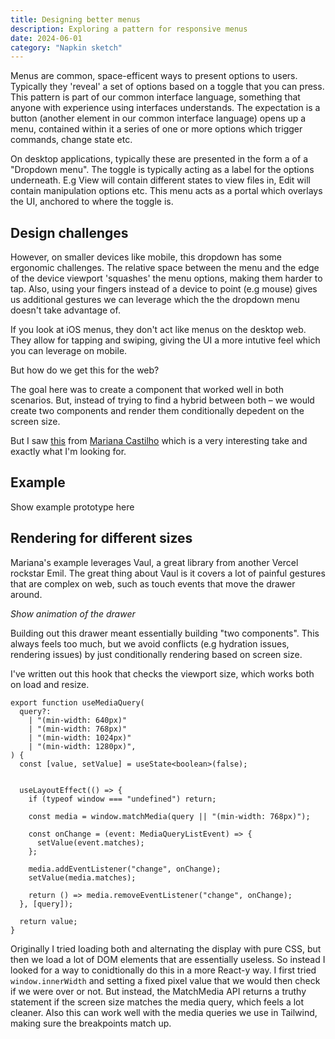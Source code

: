 ```yaml
---
title: Designing better menus
description: Exploring a pattern for responsive menus
date: 2024-06-01
category: "Napkin sketch"
---
```


Menus are common, space-efficent ways to present options to users. Typically they 'reveal' a set of options based on a toggle that you can press. 
This pattern is part of our common interface language, something that anyone with experience using interfaces understands. 
The expectation is a button (another element in our common interface language) opens up a menu, contained within it a series of one or more options 
which trigger commands, change state etc.

On desktop applications, typically these are presented in the form a of a "Dropdown menu". The toggle is typically acting as a label for the options underneath.
E.g View will contain different states to view files in, Edit will contain manipulation options etc.
This menu acts as a portal which overlays the UI, anchored to where the toggle is. 


## Design challenges
However, on smaller devices like mobile, this dropdown has some ergonomic challenges. 
The relative space between the menu and the edge of the device viewport 'squashes' the menu options, making them harder to tap.
Also, using your fingers instead of a device to point (e.g mouse) gives us additional gestures we can leverage which the the dropdown menu doesn't take advantage of.

If you look at iOS menus, they don't act like menus on the desktop web. They allow for tapping and swiping, giving the UI a more intutive feel which you can leverage on mobile.

But how do we get this for the web?

The goal here was to create a component that worked well in both scenarios. 
But, instead of trying to find a hybrid between both – we would create two components and render them conditionally depedent on the screen size.

But I saw [this](https://www.uilabs.dev/) from [Mariana Castilho](https://twitter.com/mrncst) which is a very interesting take and exactly what I'm looking for.

## Example
Show example prototype here


## Rendering for different sizes
Mariana's example leverages Vaul, a great library from another Vercel rockstar Emil. 
The great thing about Vaul is it covers a lot of painful gestures that are complex on web, such as touch events that move the drawer around.

*Show animation of the drawer*

Building out this drawer meant essentially building "two components". This always feels too much, but we avoid conflicts (e.g hydration issues, rendering issues) by just conditionally rendering based on screen size.

I've written out this hook that checks the viewport size, which works both on load and resize.

```tsx
export function useMediaQuery(
  query?:
    | "(min-width: 640px)"
    | "(min-width: 768px)"
    | "(min-width: 1024px)"
    | "(min-width: 1280px)",
) {
  const [value, setValue] = useState<boolean>(false);


  useLayoutEffect(() => {
    if (typeof window === "undefined") return;

    const media = window.matchMedia(query || "(min-width: 768px)");

    const onChange = (event: MediaQueryListEvent) => {
      setValue(event.matches);
    };

    media.addEventListener("change", onChange);
    setValue(media.matches);

    return () => media.removeEventListener("change", onChange);
  }, [query]);

  return value;
}
```

Originally I tried loading both and alternating the display with pure CSS, but then we load a lot of DOM elements that are essentially useless.
So instead I looked for a way to conidtionally do this in a more React-y way. I first tried `window.innerWidth` and setting a fixed pixel value that we would then check if we were over or not.
But instead, the MatchMedia API returns a truthy statement if the screen size matches the media query, which feels a lot cleaner. Also this can work well with the media queries we use in Tailwind, making sure the breakpoints match up.

